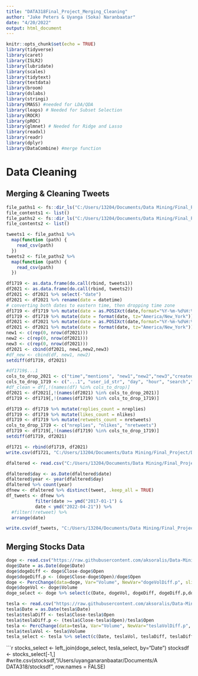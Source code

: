 ---
title: "DATA318Final_Project_Merging_Cleaning"
author: "Jake Peters & Uyanga (Soka) Naranbaatar"
date: "4/20/2022"
output: html_document
---

```{r setup, include=FALSE}
knitr::opts_chunk$set(echo = TRUE)
library(tidyverse)
library(caret)
library(ISLR2)
library(lubridate)
library(scales)
library(tidytext)
library(textdata)
library(broom)
library(dslabs)
library(stringi)
library(MASS) #needed for LDA/QDA
library(leaps) # Needed for Subset Selection
library(ROCR)
library(pROC)
library(glmnet) # Needed for Ridge and Lasso
library(readxl)
library(readr)
library(dplyr)
library(DataCombine) #merge function
```


# Data Cleaning

## Merging & Cleaning Tweets

```{r}
file_paths1 <- fs::dir_ls("C:/Users/13204/Documents/Data Mining/Final_Project/DATA318 Final Project/MuskTweets17-20")
file_contents1 <- list()
file_paths2 <- fs::dir_ls("C:/Users/13204/Documents/Data Mining/Final_Project/DATA318 Final Project/MuskTweets21-22")
file_contents2 <- list()
```

```{r}
tweets1 <- file_paths1 %>% 
  map(function (path) {
    read_csv(path)
  })
tweets2 <- file_paths2 %>% 
  map(function (path) {
    read_csv(path)
  })
```

```{r}
df1719 <- as.data.frame(do.call(rbind, tweets1))
df2021 <- as.data.frame(do.call(rbind, tweets2))
df2021 <- df2021 %>% select(-"date")
df2021 <- df2021 %>% rename(date = datetime)
# converting both dates to eastern time, then dropping time zone
df1719 <- df1719 %>% mutate(date = as.POSIXct(date,format="%Y-%m-%d%H:%M:%S", tz = "GMT"))
df1719 <- df1719 %>% mutate(date = format(date, tz="America/New_York"))
df2021 <- df2021 %>% mutate(date = as.POSIXct(date,format="%Y-%m-%d%H:%M:%S", tz = "Asia/Dubai"))
df2021 <- df2021 %>% mutate(date = format(date, tz="America/New_York"))
new1 <- c(rep(0, nrow(df2021)))
new2 <- c(rep(0, nrow(df2021)))
new3 <- c(rep(0, nrow(df2021)))
df2021 <- cbind(df2021, new1,new2,new3)
#df_new <- cbind(df, new1, new2)
setdiff(df1719, df2021)
```

```{r}
#df1719$...1
cols_to_drop_2021 <- c("time","mentions", "new1","new2","new3","created_at", "timezone")
cols_to_drop_1719 <- c("...1", "user_id_str", "day", "hour", "search","created_at", "timezone")
#df_clean = df[,!(names(df) %in% cols_to_drop)]
df2021 <- df2021[,!(names(df2021) %in% cols_to_drop_2021)]
df1719 <- df1719[,!(names(df1719) %in% cols_to_drop_1719)]
```

```{r}
df1719 <- df1719 %>% mutate(replies_count = nreplies)
df1719 <- df1719 %>% mutate(likes_count = nlikes)
df1719 <- df1719 %>% mutate(retweets_count = nretweets)
cols_to_drop_1719 <- c("nreplies", "nlikes", "nretweets")
df1719 <- df1719[,!(names(df1719) %in% cols_to_drop_1719)]
setdiff(df1719, df2021)
```

```{r}
df1721 <- rbind(df1719, df2021)
write.csv(df1721, "C:/Users/13204/Documents/Data Mining/Final_Project/DATA318 Final Project/tweets_EST.csv", row.names = FALSE)
```

```{r}
dfaltered <- read.csv("C:/Users/13204/Documents/Data Mining/Final_Project/DATA318 Final Project/df_altered.csv")
```

```{r}
dfaltered$day <- as.Date(dfaltered$date)
dfaltered$year <- year(dfaltered$day)
dfaltered %>% count(year)
dfnew <- dfaltered %>% distinct(tweet, .keep_all = TRUE)
df_tweets <- dfnew %>% 
           filter(date >= ymd("2017-01-1") & 
           date < ymd("2022-04-21")) %>%
  #filter(!retweet) %>%
  arrange(date)
```

```{r}
write.csv(df_tweets, "C:/Users/13204/Documents/Data Mining/Final_Project/DATA318 Final Project/df_tweets.csv", row.names = FALSE)
```


## Merging Stocks Data

```{r}
doge <- read.csv("https://raw.githubusercontent.com/aksoralis/Data-Mining/main/DOGE-USD-17-21.csv")
doge$Date = as.Date(doge$Date)
doge$dogeDiff <- doge$Close-doge$Open
doge$dogeDiff.p <- (doge$Close-doge$Open)/doge$Open
doge <- PercChange(data=doge, Var="Volume", NewVar="dogeVolDiff.p", slideBy=-1, type="proportion")
doge$dogeVol <- doge$Volume
doge_select <- doge %>% select(c(Date, dogeVol, dogeDiff, dogeDiff.p,dogeVolDiff.p))
```

```{r}
tesla <- read.csv("https://raw.githubusercontent.com/aksoralis/Data-Mining/main/TSLA-17-21.csv")
tesla$Date = as.Date(tesla$Date)
tesla$teslaDiff <- tesla$Close-tesla$Open
tesla$teslaDiff.p <- (tesla$Close-tesla$Open)/tesla$Open
tesla <- PercChange(data=tesla, Var="Volume", NewVar="teslaVolDiff.p", slideBy=-1, type="proportion")
tesla$teslaVol <- tesla$Volume
tesla_select <- tesla %>% select(c(Date, teslaVol, teslaDiff, teslaDiff.p,teslaVolDiff.p))
```

```{r}
stocks_select <- left_join(doge_select, tesla_select, by="Date")
stocksdf <- stocks_select[-1,]
#write.csv(stocksdf,"/Users/uyanganaranbaatar/Documents/A DATA318/stocksdf", row.names = FALSE)